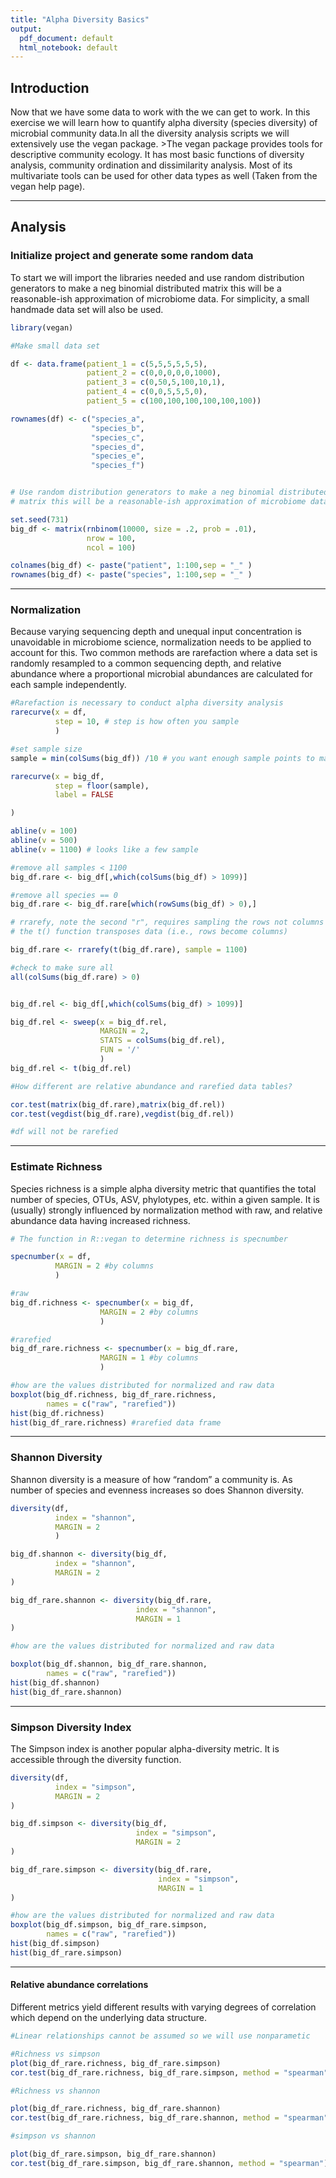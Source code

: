 ```yaml
---
title: "Alpha Diversity Basics"
output:
  pdf_document: default
  html_notebook: default
---
```


## Introduction

Now that we have some data to work with the we can get to work. In this exercise we will learn how to quantify alpha diversity (species diversity) of microbial community data.In all the diversity analysis scripts we will extensively use the vegan package. 
>The vegan package provides tools for descriptive community ecology. It has most basic functions of diversity analysis, community ordination and dissimilarity analysis. Most of its multivariate tools can be used for other data types as well (Taken from the vegan help page).
  

*** 
## Analysis

### Initialize project and generate some random data

To start we will import the libraries needed and use random distribution generators to make a neg binomial distributed matrix this will be a reasonable-ish approximation of microbiome data. For simplicity, a small handmade data set will also be used. 

```r
library(vegan)

#Make small data set

df <- data.frame(patient_1 = c(5,5,5,5,5,5),
                 patient_2 = c(0,0,0,0,0,1000),
                 patient_3 = c(0,50,5,100,10,1),
                 patient_4 = c(0,0,5,5,5,0),
                 patient_5 = c(100,100,100,100,100,100))

rownames(df) <- c("species_a",
                  "species_b",
                  "species_c",
                  "species_d",
                  "species_e",
                  "species_f")


# Use random distribution generators to make a neg binomial distributed 
# matrix this will be a reasonable-ish approximation of microbiome data

set.seed(731)
big_df <- matrix(rnbinom(10000, size = .2, prob = .01),
                 nrow = 100,
                 ncol = 100)

colnames(big_df) <- paste("patient", 1:100,sep = "_" )
rownames(big_df) <- paste("species", 1:100,sep = "_" )

```

***

### Normalization

Because varying sequencing depth and unequal input concentration is unavoidable in microbiome science, normalization needs to be applied to account for this. Two common methods are rarefaction where a data set is randomly resampled to a common sequencing depth, and relative abundance where a proportional microbial abundances are calculated for each sample independently.  

```r


#Rarefaction is necessary to conduct alpha diversity analysis
rarecurve(x = df,
          step = 10, # step is how often you sample
          )

#set sample size
sample = min(colSums(big_df)) /10 # you want enough sample points to make smooth

rarecurve(x = big_df,
          step = floor(sample),
          label = FALSE

)

abline(v = 100)
abline(v = 500)
abline(v = 1100) # looks like a few sample

#remove all samples < 1100
big_df.rare <- big_df[,which(colSums(big_df) > 1099)]

#remove all species == 0
big_df.rare <- big_df.rare[which(rowSums(big_df) > 0),]

# rrarefy, note the second "r", requires sampling the rows not columns
# the t() function transposes data (i.e., rows become columns)

big_df.rare <- rrarefy(t(big_df.rare), sample = 1100)

#check to make sure all
all(colSums(big_df.rare) > 0)


big_df.rel <- big_df[,which(colSums(big_df) > 1099)]

big_df.rel <- sweep(x = big_df.rel,
                    MARGIN = 2,
                    STATS = colSums(big_df.rel),
                    FUN = '/'
                    )
big_df.rel <- t(big_df.rel)

#How different are relative abundance and rarefied data tables?

cor.test(matrix(big_df.rare),matrix(big_df.rel))
cor.test(vegdist(big_df.rare),vegdist(big_df.rel))

#df will not be rarefied

```

***

### Estimate Richness 

Species richness is a simple alpha diversity metric that quantifies the total number of species, OTUs, ASV, phylotypes, etc. within a given sample. It is (usually) strongly influenced by normalization method with raw, and relative abundance data having increased richness.

```r
# The function in R::vegan to determine richness is specnumber

specnumber(x = df,
          MARGIN = 2 #by columns
          )

#raw
big_df.richness <- specnumber(x = big_df,
                    MARGIN = 2 #by columns
                    )

#rarefied
big_df_rare.richness <- specnumber(x = big_df.rare,
                    MARGIN = 1 #by columns
                    )

#how are the values distributed for normalized and raw data
boxplot(big_df.richness, big_df_rare.richness,
        names = c("raw", "rarefied"))
hist(big_df.richness)
hist(big_df_rare.richness) #rarefied data frame
```

***

### Shannon Diversity

Shannon diversity is a measure of how "random" a community is. As number of species and evenness increases so does Shannon diversity.  

```r


diversity(df,
          index = "shannon",
          MARGIN = 2
          )

big_df.shannon <- diversity(big_df,
          index = "shannon",
          MARGIN = 2
)

big_df_rare.shannon <- diversity(big_df.rare,
                            index = "shannon",
                            MARGIN = 1
)

#how are the values distributed for normalized and raw data

boxplot(big_df.shannon, big_df_rare.shannon,
        names = c("raw", "rarefied"))
hist(big_df.shannon)
hist(big_df_rare.shannon)
```

***
### Simpson Diversity Index
The Simpson index is another popular alpha-diversity metric. It is accessible through the diversity function. 

```r

diversity(df,
          index = "simpson",
          MARGIN = 2
)

big_df.simpson <- diversity(big_df,
                            index = "simpson",
                            MARGIN = 2
)

big_df_rare.simpson <- diversity(big_df.rare,
                                 index = "simpson",
                                 MARGIN = 1
)

#how are the values distributed for normalized and raw data
boxplot(big_df.simpson, big_df_rare.simpson,
        names = c("raw", "rarefied"))
hist(big_df.simpson)
hist(big_df_rare.simpson)
```

*** 
#### Relative abundance correlations 

Different metrics yield different results with varying degrees of correlation which depend on the underlying data structure.  

```r

#Linear relationships cannot be assumed so we will use nonparametic

#Richness vs simpson
plot(big_df_rare.richness, big_df_rare.simpson)
cor.test(big_df_rare.richness, big_df_rare.simpson, method = "spearman")

#Richness vs shannon

plot(big_df_rare.richness, big_df_rare.shannon)
cor.test(big_df_rare.richness, big_df_rare.shannon, method = "spearman")

#simpson vs shannon

plot(big_df_rare.simpson, big_df_rare.shannon)
cor.test(big_df_rare.simpson, big_df_rare.shannon, method = "spearman")
```




